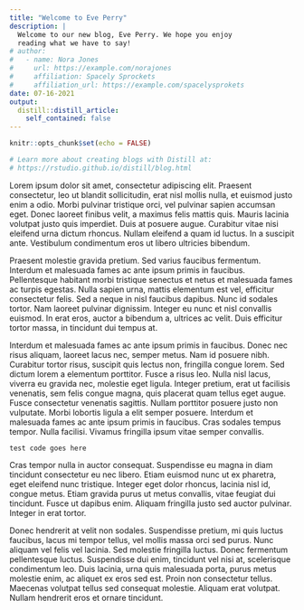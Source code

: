 ```yaml
---
title: "Welcome to Eve Perry"
description: |
  Welcome to our new blog, Eve Perry. We hope you enjoy 
  reading what we have to say!
# author:
#   - name: Nora Jones 
#     url: https://example.com/norajones
#     affiliation: Spacely Sprockets
#     affiliation_url: https://example.com/spacelysprokets
date: 07-16-2021
output:
  distill::distill_article:
    self_contained: false
---
```


```r
knitr::opts_chunk$set(echo = FALSE)

# Learn more about creating blogs with Distill at:
# https://rstudio.github.io/distill/blog.html

```
Lorem ipsum dolor sit amet, consectetur adipiscing elit. Praesent consectetur, leo ut blandit sollicitudin, erat nisl mollis nulla, et euismod justo enim a odio. Morbi pulvinar tristique orci, vel pulvinar sapien accumsan eget. Donec laoreet finibus velit, a maximus felis mattis quis. Mauris lacinia volutpat justo quis imperdiet. Duis at posuere augue. Curabitur vitae nisi eleifend urna dictum rhoncus. Nullam eleifend a quam id luctus. In a suscipit ante. Vestibulum condimentum eros ut libero ultricies bibendum.

Praesent molestie gravida pretium. Sed varius faucibus fermentum. Interdum et malesuada fames ac ante ipsum primis in faucibus. Pellentesque habitant morbi tristique senectus et netus et malesuada fames ac turpis egestas. Nulla sapien urna, mattis elementum est vel, efficitur consectetur felis. Sed a neque in nisl faucibus dapibus. Nunc id sodales tortor. Nam laoreet pulvinar dignissim. Integer eu nunc et nisl convallis euismod. In erat eros, auctor a bibendum a, ultrices ac velit. Duis efficitur tortor massa, in tincidunt dui tempus at.

Interdum et malesuada fames ac ante ipsum primis in faucibus. Donec nec risus aliquam, laoreet lacus nec, semper metus. Nam id posuere nibh. Curabitur tortor risus, suscipit quis lectus non, fringilla congue lorem. Sed dictum lorem a elementum porttitor. Fusce a risus leo. Nulla nisl lacus, viverra eu gravida nec, molestie eget ligula. Integer pretium, erat ut facilisis venenatis, sem felis congue magna, quis placerat quam tellus eget augue. Fusce consectetur venenatis sagittis. Nullam porttitor posuere justo non vulputate. Morbi lobortis ligula a elit semper posuere. Interdum et malesuada fames ac ante ipsum primis in faucibus. Cras sodales tempus tempor. Nulla facilisi. Vivamus fringilla ipsum vitae semper convallis.

`test code goes here`

Cras tempor nulla in auctor consequat. Suspendisse eu magna in diam tincidunt consectetur eu nec libero. Etiam euismod nunc ut ex pharetra, eget eleifend nunc tristique. Integer eget dolor rhoncus, lacinia nisl id, congue metus. Etiam gravida purus ut metus convallis, vitae feugiat dui tincidunt. Fusce ut dapibus enim. Aliquam fringilla justo sed auctor pulvinar. Integer in erat tortor.

Donec hendrerit at velit non sodales. Suspendisse pretium, mi quis luctus faucibus, lacus mi tempor tellus, vel mollis massa orci sed purus. Nunc aliquam vel felis vel lacinia. Sed molestie fringilla luctus. Donec fermentum pellentesque luctus. Suspendisse dui enim, tincidunt vel nisi at, scelerisque condimentum leo. Duis lacinia, urna quis malesuada porta, purus metus molestie enim, ac aliquet ex eros sed est. Proin non consectetur tellus. Maecenas volutpat tellus sed consequat molestie. Aliquam erat volutpat. Nullam hendrerit eros et ornare tincidunt.